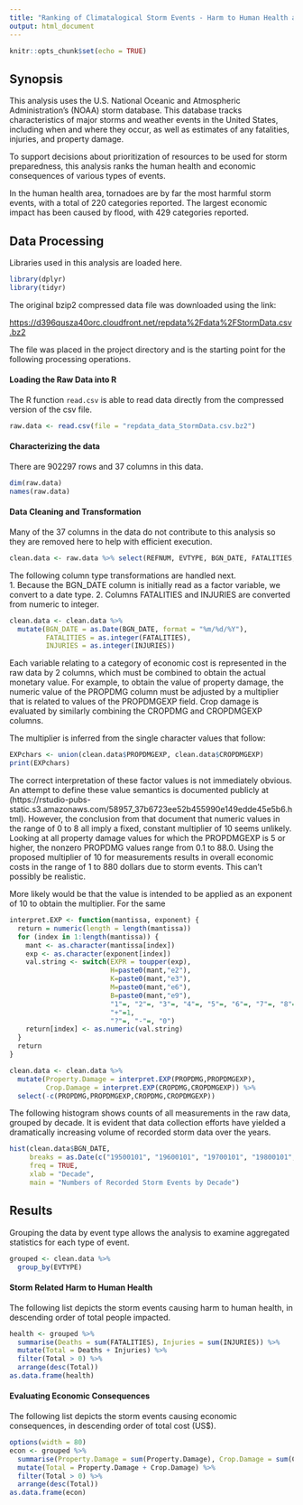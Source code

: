```yaml
---
title: "Ranking of Climatalogical Storm Events - Harm to Human Health and Economic Consequence"
output: html_document
---
```


```r
knitr::opts_chunk$set(echo = TRUE)
```

## Synopsis

This analysis uses the U.S. National Oceanic and Atmospheric Administration's (NOAA) storm database. This database tracks characteristics of major storms and weather events in the United States, including when and where they occur, as well as estimates of any fatalities, injuries, and property damage.

To support decisions about prioritization of resources to be used for storm preparedness, this analysis ranks the human health and economic consequences of various types of events.  

In the human health area, tornadoes are by far the most harmful storm events, with a total of 220 categories reported. The largest economic impact has been caused by flood, with 429 categories reported. 

## Data Processing
Libraries used in this analysis are loaded here.  

```r
library(dplyr)
library(tidyr)
```
The original bzip2 compressed data file was downloaded using the link:

<https://d396qusza40orc.cloudfront.net/repdata%2Fdata%2FStormData.csv.bz2> 

The file was placed in the project directory and is the starting point for the following processing operations.

#### Loading the Raw Data into R

The R function `read.csv` is able to read data directly from the compressed version of the csv file. 

```r
raw.data <- read.csv(file = "repdata_data_StormData.csv.bz2")
```

#### Characterizing the data

There are 902297 rows and 37 columns in this data.

```r
dim(raw.data)
names(raw.data)
```

#### Data Cleaning and Transformation

Many of the 37 columns in the data do not contribute to this analysis so they are removed here to help with efficient execution.  

```r
clean.data <- raw.data %>% select(REFNUM, EVTYPE, BGN_DATE, FATALITIES, INJURIES, PROPDMG, PROPDMGEXP, CROPDMG, CROPDMGEXP)
```

The following column type transformations are handled next.  
1. Because the BGN_DATE column is initially read as a factor variable, we convert to a date type. 
2. Columns FATALITIES and INJURIES are converted from numeric to integer.  

```r
clean.data <- clean.data %>% 
  mutate(BGN_DATE = as.Date(BGN_DATE, format = "%m/%d/%Y"),
         FATALITIES = as.integer(FATALITIES),
         INJURIES = as.integer(INJURIES)) 
```

Each variable relating to a category of economic cost is represented in the raw data by 2 columns, which must be combined to obtain the actual monetary value.  For example, to obtain the value of property damage, the numeric value of the PROPDMG column must be adjusted by a multiplier that is related to values of the PROPDMGEXP field.  Crop damage is evaluated by similarly combining the CROPDMG and CROPDMGEXP columns.  

The multiplier is inferred from the single character values that follow:

```r
EXPchars <- union(clean.data$PROPDMGEXP, clean.data$CROPDMGEXP)
print(EXPchars)
```

The correct interpretation of these factor values is not immediately obvious.  An attempt to define these value semantics is documented publicly at (https://rstudio-pubs-static.s3.amazonaws.com/58957_37b6723ee52b455990e149edde45e5b6.html). However, the conclusion from that document that numeric values in the range of 0 to 8 all imply a fixed, constant multiplier of 10 seems unlikely.  Looking at all property damage values for which the PROPDMGEXP is 5 or higher, the nonzero PROPDMG values range from 0.1 to 88.0. Using the proposed multiplier of 10 for measurements results in overall economic costs in the range of 1 to 880 dollars due to storm events.  This can't possibly be realistic.  

More likely would be that the value is intended to be applied as an exponent of 10 to obtain the multiplier.  For the same 

```r
interpret.EXP <- function(mantissa, exponent) {
  return = numeric(length = length(mantissa))
  for (index in 1:length(mantissa)) {
    mant <- as.character(mantissa[index])
    exp <- as.character(exponent[index])
    val.string <- switch(EXPR = toupper(exp),
                         H=paste0(mant,"e2"),
                         K=paste0(mant,"e3"),
                         M=paste0(mant,"e6"),
                         B=paste0(mant,"e9"),
                         "1"=, "2"=, "3"=, "4"=, "5"=, "6"=, "7"=, "8"= paste0(mant,"e",exp),
                         "+"=1,
                         "?"=, "-"=, "0")
    return[index] <- as.numeric(val.string)
  }
  return
}

clean.data <- clean.data %>% 
  mutate(Property.Damage = interpret.EXP(PROPDMG,PROPDMGEXP), 
         Crop.Damage = interpret.EXP(CROPDMG,CROPDMGEXP)) %>%
  select(-c(PROPDMG,PROPDMGEXP,CROPDMG,CROPDMGEXP))
```

The following histogram shows counts of all measurements in the raw data, grouped by decade.  It is evident that data collection efforts have yielded a dramatically increasing volume of recorded storm data over the years. 

```R
hist(clean.data$BGN_DATE, 
     breaks = as.Date(c("19500101", "19600101", "19700101", "19800101", "19900101", "20000101", "20100101", format(max(clean.data$BGN_DATE),"%Y%m%d")), "%Y%m%d"), 
     freq = TRUE,
     xlab = "Decade",
     main = "Numbers of Recorded Storm Events by Decade")
```

## Results

Grouping the data by event type allows the analysis to examine aggregated statistics for each type of event. 

```R
grouped <- clean.data %>%
  group_by(EVTYPE)
```

#### Storm Related Harm to Human Health

The following list depicts the storm events causing harm to human health, in descending order of total people impacted. 

```R
health <- grouped %>% 
  summarise(Deaths = sum(FATALITIES), Injuries = sum(INJURIES)) %>% 
  mutate(Total = Deaths + Injuries) %>%
  filter(Total > 0) %>%
  arrange(desc(Total))
as.data.frame(health)
```

#### Evaluating Economic Consequences

The following list depicts the storm events causing economic consequences, in descending order of total cost (US$).  

```R
options(width = 80)
econ <- grouped %>% 
  summarise(Property.Damage = sum(Property.Damage), Crop.Damage = sum(Crop.Damage)) %>% 
  mutate(Total = Property.Damage + Crop.Damage) %>%
  filter(Total > 0) %>%
  arrange(desc(Total))
as.data.frame(econ)
```

